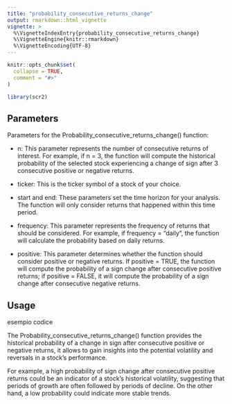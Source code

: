 ---
title: "probability_consecutive_returns_change"
output: rmarkdown::html_vignette
vignette: >
  %\VignetteIndexEntry{probability_consecutive_returns_change}
  %\VignetteEngine{knitr::rmarkdown}
  %\VignetteEncoding{UTF-8}
---

```{r, include = FALSE}
knitr::opts_chunk$set(
  collapse = TRUE,
  comment = "#>"
)
```

```{r setup}
library(scr2)
```

## Parameters

Parameters for the Probability_consecutive_returns_change() function:

- n: This parameter represents the number of consecutive returns of interest. For example, if n = 3, the function will compute the historical probability of the selected stock experiencing a change of sign after 3 consecutive positive or negative returns.

- ticker: This is the ticker symbol of a stock of your choice.

- start and end: These parameters set the time horizon for your analysis. The function will only consider returns that happened within this time period.

- frequency: This parameter represents the frequency of returns that should be considered. For example, if frequency = "daily", the function will calculate the probability based on daily returns.

- positive: This parameter determines whether the function should consider positive or negative returns. If positive = TRUE, the function will compute the probability of a sign change after consecutive positive returns; if positive = FALSE, it will compute the probability of a sign change after consecutive negative returns.



## Usage

esempio codice

The Probability_consecutive_returns_change() function provides the historical probability of a change in sign after consecutive positive or negative returns, it allows to gain insights into the potential volatility and reversals in a stock's performance.

For example, a high probability of sign change after consecutive positive returns could be an indicator of a stock's historical volatility, suggesting that periods of growth are often followed by periods of decline. On the other hand, a low probability could indicate more stable trends.

